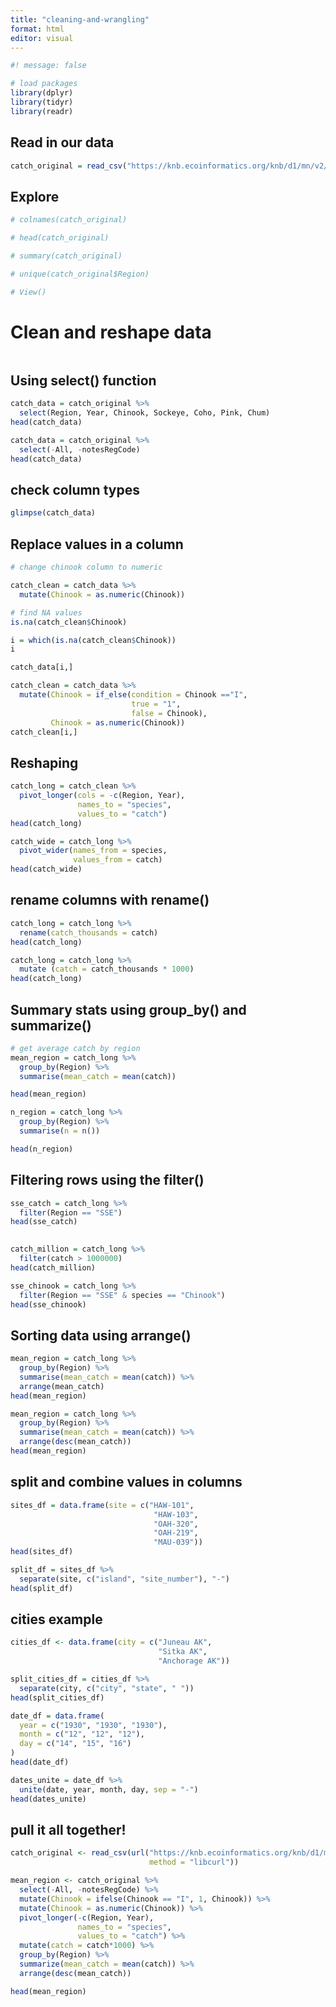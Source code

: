 ```yaml
---
title: "cleaning-and-wrangling"
format: html
editor: visual
---
```


```r
#! message: false

# load packages
library(dplyr)
library(tidyr)
library(readr)
```

## Read in our data

```r
catch_original = read_csv("https://knb.ecoinformatics.org/knb/d1/mn/v2/object/df35b.302.1")
```

## Explore

```r
# colnames(catch_original)

# head(catch_original)

# summary(catch_original)

# unique(catch_original$Region)

# View()
```

# Clean and reshape data

```r

```

## Using select() function

```r
catch_data = catch_original %>% 
  select(Region, Year, Chinook, Sockeye, Coho, Pink, Chum)
head(catch_data)

catch_data = catch_original %>% 
  select(-All, -notesRegCode)
head(catch_data)
```

## check column types

```r
glimpse(catch_data)
```

## Replace values in a column

```r
# change chinook column to numeric

catch_clean = catch_data %>% 
  mutate(Chinook = as.numeric(Chinook))
```

```r
# find NA values
is.na(catch_clean$Chinook)

i = which(is.na(catch_clean$Chinook))
i

catch_data[i,]

catch_clean = catch_data %>% 
  mutate(Chinook = if_else(condition = Chinook =="I", 
                           true = "1", 
                           false = Chinook), 
         Chinook = as.numeric(Chinook))
catch_clean[i,]
```

## Reshaping

```r
catch_long = catch_clean %>% 
  pivot_longer(cols = -c(Region, Year), 
               names_to = "species", 
               values_to = "catch")
head(catch_long)
```

```r
catch_wide = catch_long %>% 
  pivot_wider(names_from = species, 
              values_from = catch)
head(catch_wide)
```

## rename columns with rename()

```r
catch_long = catch_long %>% 
  rename(catch_thousands = catch)
head(catch_long)
```

```r
catch_long = catch_long %>% 
  mutate (catch = catch_thousands * 1000)
head(catch_long)
```

## Summary stats using group_by() and summarize()

```r
# get average catch by region
mean_region = catch_long %>% 
  group_by(Region) %>%
  summarise(mean_catch = mean(catch))

head(mean_region)
```

```r
n_region = catch_long %>% 
  group_by(Region) %>% 
  summarise(n = n())

head(n_region)
```

## Filtering rows using the filter()

```r
sse_catch = catch_long %>% 
  filter(Region == "SSE")
head(sse_catch)
  
```

```r
catch_million = catch_long %>% 
  filter(catch > 1000000)
head(catch_million)
```

```r
sse_chinook = catch_long %>% 
  filter(Region == "SSE" & species == "Chinook")
head(sse_chinook)
```

## Sorting data using arrange()

```r
mean_region = catch_long %>% 
  group_by(Region) %>% 
  summarise(mean_catch = mean(catch)) %>% 
  arrange(mean_catch)
head(mean_region)

mean_region = catch_long %>% 
  group_by(Region) %>% 
  summarise(mean_catch = mean(catch)) %>% 
  arrange(desc(mean_catch))
head(mean_region)
```

## split and combine values in columns

```r
sites_df = data.frame(site = c("HAW-101",
                                "HAW-103",
                                "OAH-320",
                                "OAH-219",
                                "MAU-039"))
head(sites_df)

split_df = sites_df %>% 
  separate(site, c("island", "site_number"), "-")
head(split_df)
```

## cities example

```r
cities_df <- data.frame(city = c("Juneau AK",
                                 "Sitka AK",
                                 "Anchorage AK"))

split_cities_df = cities_df %>% 
  separate(city, c("city", "state", " "))
head(split_cities_df)
```

```r
date_df = data.frame(
  year = c("1930", "1930", "1930"),
  month = c("12", "12", "12"),
  day = c("14", "15", "16")
)
head(date_df)

dates_unite = date_df %>% 
  unite(date, year, month, day, sep = "-")
head(dates_unite)
```

## pull it all together!

```r
catch_original <- read_csv(url("https://knb.ecoinformatics.org/knb/d1/mn/v2/object/df35b.302.1", 
                               method = "libcurl"))

mean_region <- catch_original %>%
  select(-All, -notesRegCode) %>% 
  mutate(Chinook = ifelse(Chinook == "I", 1, Chinook)) %>% 
  mutate(Chinook = as.numeric(Chinook)) %>% 
  pivot_longer(-c(Region, Year), 
               names_to = "species", 
               values_to = "catch") %>%
  mutate(catch = catch*1000) %>% 
  group_by(Region) %>% 
  summarize(mean_catch = mean(catch)) %>% 
  arrange(desc(mean_catch))

head(mean_region)

```
